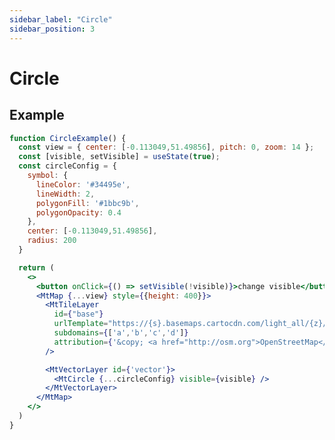```yaml
---
sidebar_label: "Circle"
sidebar_position: 3
---
```


# Circle

## Example

```jsx live=true
function CircleExample() {
  const view = { center: [-0.113049,51.49856], pitch: 0, zoom: 14 };
  const [visible, setVisible] = useState(true);
  const circleConfig = {
    symbol: {
      lineColor: '#34495e',
      lineWidth: 2,
      polygonFill: '#1bbc9b',
      polygonOpacity: 0.4
    },
    center: [-0.113049,51.49856],
    radius: 200
  }

  return (
    <>
      <button onClick={() => setVisible(!visible)}>change visible</button>
      <MtMap {...view} style={{height: 400}}>
        <MtTileLayer
          id={"base"}
          urlTemplate="https://{s}.basemaps.cartocdn.com/light_all/{z}/{x}/{y}.png"
          subdomains={['a','b','c','d']}
          attribution={'&copy; <a href="http://osm.org">OpenStreetMap</a> contributors, &copy; <a href="https://carto.com/">CARTO</a>'}
        />

        <MtVectorLayer id={'vector'}>
          <MtCircle {...circleConfig} visible={visible} />
        </MtVectorLayer>
      </MtMap>
    </>
  )
}

```

